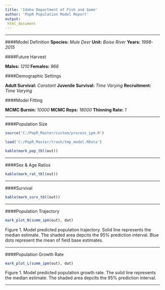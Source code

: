 ```yaml
--- 
title: 'Idaho Department of Fish and Game' 
author: 'PopR Population Model Report' 
output:
 html_document 
---
```

*** 


####Model Definition 
**Species:** *Mule Deer* 
**Unit:** *Boise River* 
**Years:** *1998*-*2015* 

####Future Harvest 

**Males:** *1210* 
**Females:** *968* 

####Demographic Settings 

**Adult Survival:** *Constant* 
**Juvenile Survival:** *Time Varying* 
**Recruitment:** *Time Varying* 

####Model Fitting 

**MCMC Burnin:** *10000* 
**MCMC Reps:** *18000* 
**Thinning Rate:** *1* 

***


####Population Size

 ```r

 source('C:/PopR_Master/custom/process_ipm.R')

 load('C:/PopR_Master/trash/tmp_model.RData') 

kable(mark_pop_tbl(out))

 ``` 

***




####Sex & Age Ratios

 ```r

 

kable(mark_rat_tbl(out))

 ``` 

***




####Survival

 ```r

 

kable(mark_surv_tbl(out))

 ``` 

***




####Population Trajectory

 ```r

 

mark_plot_N(summ_ipm(out), dat)

 ``` 

Figure 1. Model predicted population trajectory.  Solid line
represents the median estimate.  The shaded area depcits the 95%
prediction interval.  Blue dots represent the mean of field base 
estimates. 

***




####Population Growth Rate

 ```r

 

mark_plot_L(summ_ipm(out), dat)

 ``` 

Figure 1. Model predicted population growth rate.  The solid 
line represents the median estimate.  The shaded area depcits the 95% 
prediction interval. 

***

